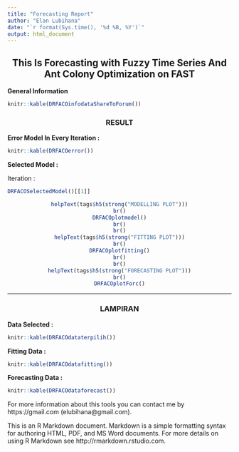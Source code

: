 ```yaml
---
title: "Forecasting Report"
author: "Elan Lubihana"
date: "`r format(Sys.time(), '%d %B, %Y')`"
output: html_document
---
```


<h2><center><b> This Is Forecasting with Fuzzy Time Series And Ant Colony Optimization on FAST </b></center></h2>

**General Information**
```r
knitr::kable(DRFACOinfodataShareToForum())
```

<h3><center><b> RESULT </b></center></h3>

**Error Model In Every Iteration :**
```r
knitr::kable(DRFACOerror())
```

**Selected Model :**

Iteration :
```r
DRFACOSelectedModel()[[1]]
```


<center>
```r
helpText(tags$h5(strong("MODELLING PLOT")))
br()
DRFACOplotmodel()
br()
br()
helpText(tags$h5(strong("FITTING PLOT")))
br()
DRFACOplotfitting()
br()
br()
helpText(tags$h5(strong("FORECASTING PLOT")))
br()
DRFACOplotForc()
```
</center><hr></hr>


<h3><center><b> LAMPIRAN </b></center></h3>

**Data Selected :**
```r
knitr::kable(DRFACOdataterpilih())
```

**Fitting Data :**
```r
knitr::kable(DRFACOdatafitting())
```

**Forecasting Data :**
```r
knitr::kable(DRFACOdataforecast())
```


For more information about this tools you can contact me by https://gmail.com (elubihana@gmail.com).

This is an R Markdown document. Markdown is a simple formatting syntax for authoring HTML, PDF, and MS Word documents. For more details on using R Markdown see http://rmarkdown.rstudio.com.
